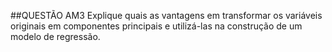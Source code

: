 ##QUESTÃO AM3
Explique quais as vantagens em transformar os variáveis originais em componentes principais e utilizá-las na construção de um modelo de regressão.